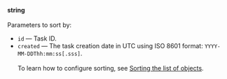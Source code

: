 **string**<br/><br/>Parameters to sort by:

- `id` — Task ID.
- `created` — The task creation date in UTC using ISO 8601 format: `YYYY-MM-DDThh:mm:ss[.sss]`.<br/><br/>To learn how to configure sorting, see [Sorting the list of objects](/docs/api/sorting).
